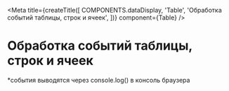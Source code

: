 
<Meta
  title={createTitle([
    COMPONENTS.dataDisplay,
    'Table',
    'Обработка событий таблицы, строк и ячеек',
  ])}
  component={Table}
/>

# Обработка событий таблицы, строк и ячеек

<Canvas withSource="none">
  <EventsStory />
</Canvas>

\*события выводятся через console.log() в консоль браузера

<Source language="tsx" code={RawEventsStory} />

